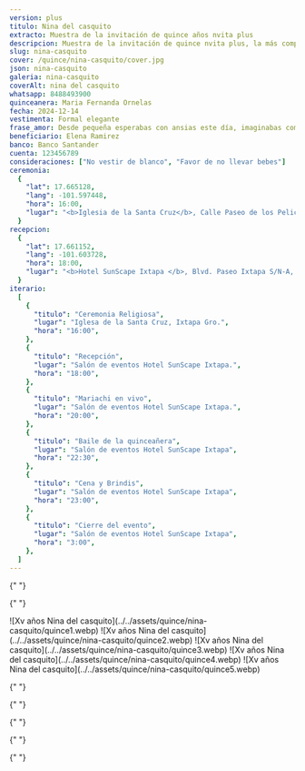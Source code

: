 ```yaml
---
version: plus
titulo: Nina del casquito
extracto: Muestra de la invitación de quince años nvita plus
descripcion: Muestra de la invitación de quince nvita plus, la más completa de las invitaciones que te ofrecemos.
slug: nina-casquito
cover: /quince/nina-casquito/cover.jpg
json: nina-casquito
galeria: nina-casquito
coverAlt: nina del casquito
whatsapp: 8488493900
quinceanera: Maria Fernanda Ornelas
fecha: 2024-12-14
vestimenta: Formal elegante
frase_amor: Desde pequeña esperabas con ansias este día, imaginabas compartirlo con todas las personas que amas. Por fin llegó el día y es tal y como lo soñaste.
beneficiario: Elena Ramirez
banco: Banco Santander
cuenta: 123456789
consideraciones: ["No vestir de blanco", "Favor de no llevar bebes"]
ceremonia:
  {
    "lat": 17.665128,
    "lang": -101.597448,
    "hora": 16:00,
    "lugar": "<b>Iglesia de la Santa Cruz</b>, Calle Paseo de los Pelicanos 40883, Ixtapa Gro. (frente a la Moraleja)",
  }
recepcion:
  {
    "lat": 17.661152,
    "lang": -101.603728,
    "hora": 18:00,
    "lugar": "<b>Hotel SunScape Ixtapa </b>, Blvd. Paseo Ixtapa S/N-A, 40884 Zihuatanejo, Gro Blvd. Paseo Ixtapa S/N-A, 40884 Zihuatanejo, Gro.",
  }
iterario:
  [
    {
      "titulo": "Ceremonia Religiosa",
      "lugar": "Iglesa de la Santa Cruz, Ixtapa Gro.",
      "hora": "16:00",
    },
    {
      "titulo": "Recepción",
      "lugar": "Salón de eventos Hotel SunScape Ixtapa.",
      "hora": "18:00",
    },
    {
      "titulo": "Mariachi en vivo",
      "lugar": "Salón de eventos Hotel SunScape Ixtapa.",
      "hora": "20:00",
    },
    {
      "titulo": "Baile de la quinceañera",
      "lugar": "Salón de eventos Hotel SunScape Ixtapa",
      "hora": "22:30",
    },
    {
      "titulo": "Cena y Brindis",
      "lugar": "Salón de eventos Hotel SunScape Ixtapa",
      "hora": "23:00",
    },
    {
      "titulo": "Cierre del evento",
      "lugar": "Salón de eventos Hotel SunScape Ixtapa",
      "hora": "3:00",
    },
  ]
---
```




{" "}

<Encabezados texto="Mis Xv años" />
<ParrafosLibres texto="El anhelo de todo padre es ver a su hija transformarse de una niña feliz a una mujer segura de sí. Y más orgulloso no podría estar y por eso contigo quiero celebra." />
<section class="grid contenido">
  <Audio src="/quince/quincePlus/quince-musica" />
</section>
<section class="grid contenido">
  <div class="conte-cartas">
   <Cartas icono="mdi:clipboard-text-date-outline" titulo="Fecha de mis XV años" fecha={frontmatter.fecha}/>
      <Cartas icono="mdi:list-status" titulo="Detalles" array={frontmatter.consideraciones}/>
      <Cartas icono="mdi:clothes-hanger" titulo="Código de vestimenta" codigo={frontmatter.vestimenta} />
  </div>
</section>

{" "}

<section class="grid contenido">
  <Frase frase={frontmatter.frase_amor} />
</section>

  <section class="grid pantalla">
    <Galeria>
     ![Xv años Nina del casquito](../../assets/quince/nina-casquito/quince1.webp)
    ![Xv años Nina del casquito](../../assets/quince/nina-casquito/quince2.webp)
    ![Xv años Nina del casquito](../../assets/quince/nina-casquito/quince3.webp)
    ![Xv años Nina del casquito](../../assets/quince/nina-casquito/quince4.webp)
    ![Xv años Nina del casquito](../../assets/quince/nina-casquito/quince5.webp)
    </Galeria>

  </section>

{" "}

<Encabezados texto="El Lugar" />
<section class="grid contenido fondo-mitad">
  <ParrafosLibres
    texto="Te compartimos la ubicación, te esperamos en la ceremonia religiosa y en
      la fiesta de XV años"
  />
  <div id="zigzag">
    <BloqueMapa
      encabezado="Ceremonia"
      dir={frontmatter.ceremonia.lugar}
      horario={frontmatter.ceremonia.hora}
      lat={frontmatter.ceremonia.lat}
      lng={frontmatter.ceremonia.lang}
      mapName="mapa1"
    />
    <BloqueMapa
      encabezado="Recepción"
      dir={frontmatter.recepcion.lugar}
      horario={frontmatter.recepcion.hora}
      lat={frontmatter.recepcion.lat}
      lng={frontmatter.recepcion.lang}
      mapName="mapa2"
    />
  </div>
</section>

{" "}

<Encabezados texto="Itinerario" />
<Itinerario listado={frontmatter.iterario} />

{" "}

<section class="grid contenido">
  <Regalos
    frase="El regalo más importante será tu presencia, te agradecemos si aparte nos deseas hacer un regalo en este día tan especial."
    beneficiario={frontmatter.beneficiario}
    banco={frontmatter.banco}
    cuenta={frontmatter.cuenta}
  />
</section>

{" "}

<section class="grid contenido">
  <Contador fecha={frontmatter.fecha} />
</section>

{" "}

<section>
  <Confirmacion
    whatsapp={frontmatter.whatsapp}
    dias_antes={7}
    version={frontmatter.version}
    client:only="react"
  />
</section>
